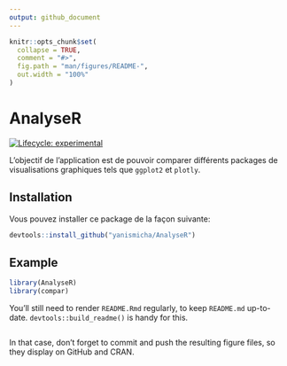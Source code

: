 ```yaml
---
output: github_document
---
```


<!-- README.md is generated from README.Rmd. Please edit that file -->

```r
knitr::opts_chunk$set(
  collapse = TRUE,
  comment = "#>",
  fig.path = "man/figures/README-",
  out.width = "100%"
)
```

# AnalyseR

<!-- badges: start -->
[![Lifecycle: experimental](https://img.shields.io/badge/lifecycle-experimental-orange.svg)](https://lifecycle.r-lib.org/articles/stages.html#experimental)
<!-- badges: end -->

L'objectif de l'application est de pouvoir comparer différents packages de visualisations graphiques tels que `ggplot2` et `plotly`.

## Installation

Vous pouvez installer ce package de la façon suivante:

``` r
devtools::install_github("yanismicha/AnalyseR")
```

## Example


```r
library(AnalyseR)
library(compar)

```



You'll still need to render `README.Rmd` regularly, to keep `README.md` up-to-date. `devtools::build_readme()` is handy for this.


```r

```

In that case, don't forget to commit and push the resulting figure files, so they display on GitHub and CRAN.
